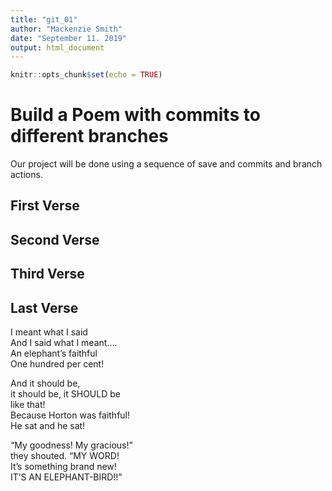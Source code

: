 ```yaml
---
title: "git_01"
author: "Mackenzie Smith"
date: "September 11. 2019"
output: html_document
---
```


```r
knitr::opts_chunk$set(echo = TRUE)
```
# Build a Poem with commits to different branches
Our project will be done using a sequence of save and commits and branch actions.
<!-- Do not modify or change any text in "!--" bracketed areas such as this --- these are instructions to
you, if you change any of this the git program will notice it and compromise your git merging strategy !-->

## First Verse  
<!--Put the first five lines of a poem by Lewis Carrol in this section!-->

## Second Verse
<!--Put the first five lines of a poem by Robert Frost here!-->

## Third Verse
<!--Put the first two verses of The Walrus and the Carpenter here!-->

## Last Verse
<!--Put a short poem of your choice 8-20 lines,here!-->

I meant what I said  
And I said what I meant….  
An elephant’s faithful  
One hundred per cent!  

And it should be,  
it should be, it SHOULD be  
like that!  
Because Horton was faithful!  
He sat and he sat!  

“My goodness! My gracious!”  
they shouted. “MY WORD!  
It’s something brand new!  
IT’S AN ELEPHANT-BIRD!!”  
